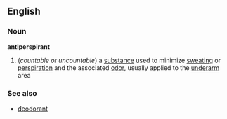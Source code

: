 ==English==
===Noun===
'''antiperspirant'''
{{wikipedia}}
#(''countable or uncountable'') a [[substance]] used to minimize [[sweat]]ing or [[perspiration]] and the associated [[odor]], usually applied to the [[underarm]] area

===See also===
*[[deodorant]]